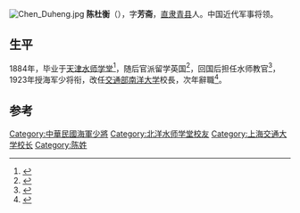 [[File:Chen_Duheng.jpg|thumb]]
'''陈杜衡'''（{{bd|1864年||？}}），字'''芳斋'''，[[直隶|直隶]][[青县|青县]]人。中国近代军事将领。

==生平==
1884年，毕业于[[天津水师学堂|天津水师学堂]]<ref name="王家俭2008">{{cite book|author=王家俭|title=李鸿章与北洋舰队 近代中国创建海军的失败与教训|url=http://books.google.com/books?id=qGk0AQAAIAAJ|year=2008|publisher=生活·读书·新知三联书店|isbn=978-7-108-02993-5|page=218}}</ref>，随后官派留学英国<ref name="陈贞寿2002">{{cite book|url=http://books.google.com/books?id=8HOEC9yx-8QC&pg=PA286|title=图说中国海军史|author=陈贞寿|first=|publisher=福建教育出版社|year=2002|isbn=978-7-5334-3536-3|location=福州|pages=286–}}</ref>，回国后担任水师教官<ref name="季鹏王明生1996">{{cite book|author1=季鹏|author2=王明生|title=中国近代军事敎育史|url=http://books.google.com/books?id=EDkKAAAAIAAJ|year=1996|publisher=东南大学出版社|page=37}}</ref>，1923年授海军少将衔，改任[[交通大学|交通部南洋大学]]校長，次年辭職<ref name="《交通大学校史》编写组1986">{{cite book|author=《交通大学校史》编写组|title=交通大学校史, 1896-1949|url=http://books.google.com/books?id=QXhGAAAAMAAJ|year=1986|publisher=上海教育出版社|pages=130–131}}</ref>。

==参考==
{{reflist}}

{{中国军事人物小作品}}
{{DEFAULTSORT:C}}
[[Category:中華民國海軍少將|Category:中華民國海軍少將]]
[[Category:北洋水师学堂校友|Category:北洋水师学堂校友]]
[[Category:上海交通大学校长|Category:上海交通大学校长]]
[[Category:陈姓|Category:陈姓]]